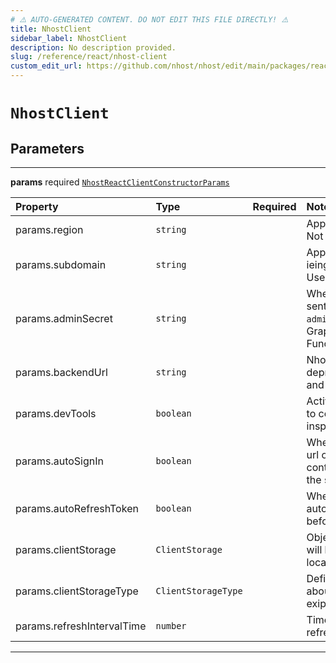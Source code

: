 ```yaml
---
# ⚠️ AUTO-GENERATED CONTENT. DO NOT EDIT THIS FILE DIRECTLY! ⚠️
title: NhostClient
sidebar_label: NhostClient
description: No description provided.
slug: /reference/react/nhost-client
custom_edit_url: https://github.com/nhost/nhost/edit/main/packages/react/src/client.ts#L10
---
```


# `NhostClient`

## Parameters

---

**<span className="parameter-name">params</span>** <span className="optional-status">required</span> [`NhostReactClientConstructorParams`](/reference/docgen/react/types/nhost-react-client-constructor-params)

| Property                                                                                               | Type                | Required | Notes                                                                                                                          |
| :----------------------------------------------------------------------------------------------------- | :------------------ | :------: | :----------------------------------------------------------------------------------------------------------------------------- |
| <span className="parameter-name"><span className="light-grey">params.</span>region</span>              | `string`            |          | App region (e.g., eu-central-1) Not required in development                                                                    |
| <span className="parameter-name"><span className="light-grey">params.</span>subdomain</span>           | `string`            |          | App subdomain (e.g, ieingiwnginwnfnegqwvdqwdwq) Use "localhost" in development                                                 |
| <span className="parameter-name"><span className="light-grey">params.</span>adminSecret</span>         | `string`            |          | When set, the admin secret is sent as an header, `x-hasura-admin-secret`, for all requests to GraphQL, Storage, and Functions. |
| <span className="parameter-name"><span className="light-grey">params.</span>backendUrl</span>          | `string`            |          | Nhost backend URL Will be deprecated in favor of `subdomain` and `region`                                                      |
| <span className="parameter-name"><span className="light-grey">params.</span>devTools</span>            | `boolean`           |          | Activate devTools e.g. the ability to connect to the xstate inspector                                                          |
| <span className="parameter-name"><span className="light-grey">params.</span>autoSignIn</span>          | `boolean`           |          | When set to true, will parse the url on startup to check if it contains a refresh token to start the session with              |
| <span className="parameter-name"><span className="light-grey">params.</span>autoRefreshToken</span>    | `boolean`           |          | When set to true, will automatically refresh token before it expires                                                           |
| <span className="parameter-name"><span className="light-grey">params.</span>clientStorage</span>       | `ClientStorage`     |          | Object where the refresh token will be persisted and read locally.                                                             |
| <span className="parameter-name"><span className="light-grey">params.</span>clientStorageType</span>   | `ClientStorageType` |          | Define a way to get information about the refresh token and its exipration date.                                               |
| <span className="parameter-name"><span className="light-grey">params.</span>refreshIntervalTime</span> | `number`            |          | Time interval until token refreshes, in seconds                                                                                |

---
